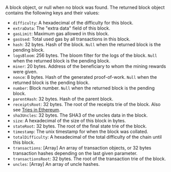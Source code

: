 A block object, or null when no block was found. The returned block object contains the following keys and their values:

- `difficulty`: A hexadecimal of the difficulty for this block.
- `extraData`: The "extra data" field of this block.
- `gasLimit`: Maximum gas allowed in this block.
- `gasUsed`: Total used gas by all transactions in this block.
- `hash`: 32 bytes. Hash of the block. `Null` when the returned block is the pending block.
- `logsBloom`: 256 bytes. The bloom filter for the logs of the block. `Null` when the returned block is the pending block.
- `miner`: 20 bytes. Address of the beneficiary to whom the mining rewards were given.
- `nonce`: 8 bytes. Hash of the generated proof-of-work. `Null` when the returned block is the pending block.
- `number`: Block number. `Null` when the returned block is the pending block.
- `parentHash`: 32 bytes. Hash of the parent block.
- `receiptsRoot`: 32 bytes. The root of the receipts trie of the block. Also see [Tries in Ethereum](https://ethereum.org/en/developers/docs/data-structures-and-encoding/patricia-merkle-trie/#tries-in-ethereum).
- `sha3Uncles`: 32 bytes. The SHA3 of the uncles data in the block.
- `size`: A hexadecimal of the size of this block in bytes.
- `stateRoot`: 32 bytes. The root of the final state trie of the block.
- `timestamp`: The unix timestamp for when the block was collated.
- `totalDifficulty`: A hexadecimal of the total difficulty of the chain until this block.
- `transactions`: [Array] An array of transaction objects, or 32 bytes transaction hashes depending on the last given parameter.
- `transactionsRoot`: 32 bytes. The root of the transaction trie of the block.
- `uncles`: [Array] An array of uncle hashes.
